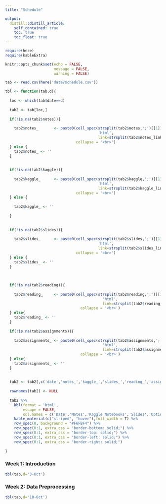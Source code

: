 ---
title: "Schedule"

output:
  distill::distill_article:
    self_contained: true
    toc: true
    toc_float: true
---

```{r, include=FALSE}
require(here)
require(kableExtra)

knitr::opts_chunk$set(echo = FALSE,
                      message = FALSE,
                      warning = FALSE)

tab <- read.csv(here('data/schedule.csv'))
```

```{r}

tbl <- function(tab,d){
  
  loc <- which(tab$date==d)
  
  tab2 <- tab[loc,]
  
  if(!is.na(tab2$notes)){
    
    tab2$notes_       <- paste0(cell_spec(strsplit(tab2$notes,';')[[1]],
                                          'html',
                                          link=strsplit(tab2$notes_link,';')[[1]]),
                                collapse = '<br>')
  } else {
    tab2$notes_ <- ''
  }
  
  
  if(!is.na(tab2$kaggle)){
    
    tab2$kaggle_      <- paste0(cell_spec(strsplit(tab2$kaggle,';')[[1]],
                                          'html',
                                          link=strsplit(tab2$kaggle_link,';')[[1]]),
                                collapse = '<br>')
  } else {
    
    tab2$kaggle_ <- ''
    
  }
  
  
  if(!is.na(tab2$slides)){
      
    tab2$slides_      <- paste0(cell_spec(strsplit(tab2$slides,';')[[1]],
                                          'html',
                                          link=strsplit(tab2$slides_link,';')[[1]]),
                                collapse = '<br>')
  } else {
    tab2$slides_ <- ''
  }
  
  
  
  if(!is.na(tab2$reading)){
     
    tab2$reading_     <- paste0(cell_spec(strsplit(tab2$reading,';')[[1]],
                                            'html',
                                            link=strsplit(tab2$reading_link,';')[[1]]),
                                  collapse = '<br>')
  } else{
    tab2$reading_ <- ''
  }
  
  if(!is.na(tab2$assignments)){
    
    tab2$assignments_ <- paste0(cell_spec(strsplit(tab2$assignments,';')[[1]],
                                            'html',
                                            link=strsplit(tab2$assignments_link,';')[[1]]),
                                  collapse = '<br>')
  } else{
    tab2$assignments_ <- ''
  }
  
  
  tab2 <- tab2[,c('date','notes_','kaggle_','slides_','reading_','assignments_')]
  
  rownames(tab2) <- NULL
  
  tab2 %>%
    kbl(format = 'html',
        escape = FALSE,
        col.names = c('Date','Notes','Kaggle Notebooks','Slides','Optional Supplemental Readings','Assignments')) %>%
    kable_material(c("striped", "hover"),full_width = T) %>%
    row_spec(0, background = "#F6FBF4") %>%
    row_spec(0:1, extra_css = "border-bottom: solid;") %>%
    row_spec(0:1, extra_css = "border-top: solid;") %>%
    row_spec(0:1, extra_css = "border-left: solid;") %>%
    row_spec(0:1, extra_css = "border-right: solid;")
  
}
```

### Week 1: Introduction

```{r}

tbl(tab,d='3-Oct')

```

### Week 2: Data Preprocessing

```{r}

tbl(tab,d='10-Oct')

```
<br>
<br>
<br>


